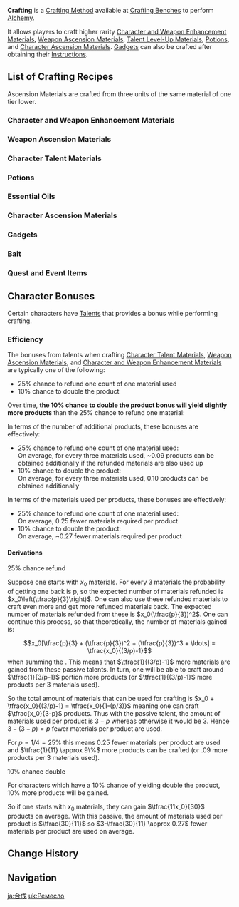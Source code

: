 {{Terminology Infobox
|image = Icon Crafting Small.png
|type  = Crafting Methods
|type2 = Game Systems
}}
'''Crafting''' is a [[Crafting Method]] available at [[Crafting Benches]] to perform [[Alchemy]].

It allows players to craft higher rarity [[Character and Weapon Enhancement Material]]s, [[Weapon Ascension Material]]s, [[Talent Level-Up Material]]s, [[Potion]]s, and [[Character Ascension Material]]s. [[Gadget]]s can also be crafted after obtaining their [[Instructions]].

==List of Crafting Recipes==
Ascension Materials are crafted from three units of the same material of one tier lower.

===Character and Weapon Enhancement Materials===
{{Alchemy Recipes|type=Character and Weapon Enhancement Materials}}

===Weapon Ascension Materials===
{{Alchemy Recipes|type=Weapon Ascension Materials}}

===Character Talent Materials===
{{Alchemy Recipes|type=Character Talent Materials}}

===Potions===
{{Alchemy Recipes|type=Potions|infobox=Food}}

===Essential Oils===
{{Alchemy Recipes|type=Essential Oils|infobox=Food}}

===Character Ascension Materials===
{{Alchemy Recipes|type=Character Ascension Materials}}

===Gadgets===
{{Alchemy Recipes|type=Gadgets|not=Event Items}}

===Bait===
{{Alchemy Recipes|type=Bait}}

===Quest and Event Items===
{{Alchemy Recipes|type=Lantern Rite Materials¦Quest Items¦Event Items|text=Quest and Event Items}}

==Character Bonuses==
Certain characters have [[Talents]] that provides a bonus while performing crafting.

{{Talents by Category Table|Crafting Talents}}

===Efficiency===
The bonuses from talents when crafting [[Character Talent Material]]s, [[Weapon Ascension Material]]s, and [[Character and Weapon Enhancement Material]]s are typically one of the following:
* 25% chance to refund one count of one material used
* 10% chance to double the product

Over time, '''the 10% chance to double the product bonus will yield slightly more products''' than the 25% chance to refund one material:

In terms of the number of additional products, these bonuses are effectively:
* 25% chance to refund one count of one material used:<br />On average, for every three materials used, ~0.09 products can be obtained additionally if the refunded materials are also used up
* 10% chance to double the product:<br />On average, for every three materials used, 0.10 products can be obtained additionally

In terms of the materials used per products, these bonuses are effectively:
* 25% chance to refund one count of one material used:<br />On average, 0.25 fewer materials required per product
* 10% chance to double the product:<br />On average, ~0.27 fewer materials required per product

====Derivations====
;25% chance refund
Suppose one starts with <math>x_0</math> materials. For every 3 materials the probability of getting one back is p, so the expected number of materials refunded is <math>x_0\left(\tfrac{p}{3}\right)</math>. One can also use these refunded materials to craft even more and get more refunded materials back. The expected number of materials refunded from these is <math>x_0(\tfrac{p}{3})^2</math>. One can continue this process, so that theoretically, the number of materials gained is:
:<math>x_0[\tfrac{p}{3} + (\tfrac{p}{3})^2 + (\tfrac{p}{3})^3 + \ldots] = \tfrac{x_0}{(3/p)-1}</math>
when summing the {{w|geometric series}}. This means that <math>\tfrac{1}{(3/p)-1}</math> more materials are gained from these passive talents. In turn, one will be able to craft around <math>\tfrac{1}{3/p-1}</math> portion more products (or <math>\tfrac{1}{(3/p)-1}</math> more products per 3 materials used).

So the total amount of materials that can be used for crafting is <math>x_0 + \tfrac{x_0}{(3/p)-1} = \tfrac{x_0}{1-(p/3)}</math> meaning one can craft <math>\tfrac{x_0}{3-p}</math> products. Thus with the passive talent, the amount of materials used per product is <math>3-p</math> whereas otherwise it would be 3. Hence <math>3-(3-p)=p</math> fewer materials per product are used.

For <math>p=1/4=25\%</math> this means 0.25 fewer materials per product are used and <math>\tfrac{1}{11} \approx 9\%</math> more products can be crafted (or .09 more products per 3 materials used).

;10% chance double
For characters which have a 10% chance of yielding double the product, 10% more products will be gained.

So if one starts with <math>x_0</math> materials, they can gain <math>\tfrac{11x_0}{30}</math> products on average. With this passive, the amount of materials used per product is <math>\tfrac{30}{11}</math> so <math>3-\tfrac{30}{11} \approx 0.27</math> fewer materials per product are used on average.

==Change History==
{{Change History|1.0}}

==Navigation==
{{Game Systems Navbox}}

[[ja:合成]]
[[uk:Ремесло]]